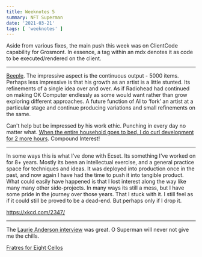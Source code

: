 ```yaml
---
title: Weeknotes 5
summary: NFT Superman
date: '2021-03-21'
tags: [ 'weeknotes' ]
---
```



Aside from various fixes, the main push this week was on ClientCode capability for Grosmont. In essence, a tag within an mdx denotes 
it as code to be executed/rendered on the client.

---

[Beeple](https://www.theverge.com/2021/3/11/22325054/beeple-christies-nft-sale-cost-everydays-69-million). 
The impressive aspect is the continuous output - 5000 items. Perhaps less impressive is that his growth as an artist is a
little stunted. Its refinements of a single idea over and over. As if Radiohead had continued on making OK Computer endlessly as some 
would want rather than grow exploring different approaches.
A future function of AI to ‘fork’ an artist at a particular stage and continue producing variations and small refinements on the same.

Can't help but be impressed by his work ethic. Punching in every day no matter what.
[When the entire household goes to bed, I do curl development for 2 more hours](https://news.ycombinator.com/item?id=26505303). 
Compound Interest!

---

In some ways this is what I’ve done with Ecset. Its something I’ve worked on for 8+ years. Mostly its been an intellectual exercise, 
and a general practice space for techniques and ideas. It was deployed into production once in the past, and now again I have had the time 
to push it into 
tangible product. What could easily have happened is that I lost interest along the way like many many other side-projects. In many ways 
its still a mess, but I have some pride in the journey over those years. That I stuck with it. I still feel as if it could still 
be proved to be a dead-end. But perhaps only if I drop it.

https://xkcd.com/2347/


---

The [Laurie Anderson interview](https://www.bbc.co.uk/programmes/m000sqnr) was great. O Superman will never not give me the chills. 

[Fratres for Eight Cellos](https://www.youtube.com/watch?v=Bw0ZQdg3A0E)

